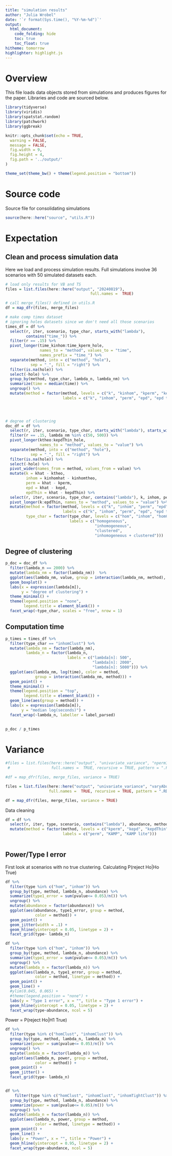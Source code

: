 ```yaml
---
title: "simulation results"
author: "Julia Wrobel"
date: '`r format(Sys.time(), "%Y-%m-%d")`'
output:
  html_document: 
    code_folding: hide
    toc: true
    toc_float: true
hitheme: tomorrow
highlighter: highlight.js
---
```


# Overview

This file loads data objects stored from simulations and produces figures for the paper. Libraries and code are sourced below. 

```r
library(tidyverse)
library(viridis)
library(spatstat.random)
library(patchwork)
library(ggbreak)

knitr::opts_chunk$set(echo = TRUE,
  warning = FALSE,
  message = FALSE,
  fig.width = 9,
  fig.height = 4,
  fig.path = '../output/'
)

theme_set(theme_bw() + theme(legend.position = "bottom"))
```

# Source code

Source file for consolidating simulations

```r
source(here::here("source", "utils.R"))
```


# Expectation

## Clean and process simulation data

Here we load and process simulation results. Full simulations involve 36 scenarios with 50 simulated datasets each.


```r
# load only results for VB and TS
files = list.files(here::here("output", "20240819"), 
									 full.names =  TRUE)

# call merge_files() defined in utils.R
df = map_dfr(files, merge_files)
```



```r
# make comp times dataset
# ignoring holes datasets since we don't need all those scenarios
times_df = df %>%
  select(r, iter, scenario, type_char, starts_with("lambda"),
         contains("time_")) %>%
  filter(r == .15) %>%
  pivot_longer(time_kinhom:time_kperm_hole, 
               names_to = "method", values_to = "time",
               names_prefix = "time_") %>%
  separate(method, into = c("method", "hole"), 
           sep = "_", fill = "right") %>%
  filter(is.na(hole)) %>%
  select(-hole) %>%
  group_by(method, type_char, lambda_n, lambda_nm) %>%
  summarize(time = median(time)) %>%
  ungroup() %>%
  mutate(method = factor(method, levels = c("k", "kinhom", "kperm", "kepd", "kepdThin"),
                         labels = c("k", "inhom", "perm", "epd", "epd thin")))
  



# degree of clustering
doc_df = df %>%
  select(r, iter, scenario, type_char, starts_with("lambda"), starts_with("k")) %>%
  filter(r == .15, lambda_nm %in% c(50, 500)) %>%
  pivot_longer(ktheo:kepdThin_hole, 
               names_to = "method", values_to = "value") %>%
  separate(method, into = c("method", "hole"), 
           sep = "_", fill = "right") %>%
  filter(is.na(hole)) %>%
  select(-hole) %>%
  pivot_wider(names_from = method, values_from = value) %>%
  mutate(k = khat - ktheo,
         inhom = kinhomhat - kinhomtheo,
         perm = khat - kperm,
         epd = khat - kepd,
         epdThin = khat - kepdThin) %>%
  select(r, iter, scenario, type_char, contains("lambda"), k, inhom, perm, epd, epdThin) %>%
  pivot_longer(k:epdThin, names_to = "method", values_to = "value") %>%
  mutate(method = factor(method, levels = c("k", "inhom", "perm", "epd", "epdThin"),
                         labels = c("k", "inhom", "perm", "epd", "epd thin")),
         type_char = factor(type_char, levels = c("hom", "inhom", "homClust", "inhomClust"),
                            labels = c("homogeneous",
                                       "inhomogeneous",
                                       "clustered",
                                       "inhomogeneous + clustered")))
```





## Degree of clustering


```r
p_doc = doc_df %>%
  filter(lambda_n == 2000) %>%
  mutate(lambda_nm = factor(lambda_nm))  %>%
  ggplot(aes(lambda_nm, value, group = interaction(lambda_nm, method), fill = method)) +
  geom_boxplot() +
  labs(x = expression(lambda[m]),
       y = "degree of clustering") +
  theme_minimal() +
  theme(legend.position = "none",
        legend.title = element_blank()) +
  facet_wrap(~type_char, scales = "free", nrow = 1)
```



## Computation time


```r
p_times = times_df %>%
  filter(type_char == "inhomClust") %>%
  mutate(lambda_nm = factor(lambda_nm),
         lambda_n = factor(lambda_n,
                           labels = c("lambda[n]: 500",
                                      "lambda[n]: 2000",
                                      "lambda[n]: 5000"))) %>%
  ggplot(aes(lambda_nm, log(time), color = method, 
             group = interaction(lambda_nm, method))) +
  geom_point() +
  theme_minimal() + 
  theme(legend.position = "top",
        legend.title = element_blank()) +
  geom_line(aes(group = method)) +
  labs(x = expression(lambda[m]),
       y = "median log(seconds)") +
  facet_wrap(~lambda_n, labeller = label_parsed)
  
```




```r
p_doc / p_times
```





# Variance

```r
#files = list.files(here::here("output", "univariate_variance", "nperm1000"),
 #                  full.names =  TRUE, recursive = TRUE, pattern = ".RDA")

#df = map_dfr(files, merge_files, variance = TRUE)
```

```r
files = list.files(here::here("output", "univariate_variance", "varyAbundance"),
                   full.names =  TRUE, recursive = TRUE, pattern = ".RDA")

df = map_dfr(files, merge_files, variance = TRUE)
```



Data cleaning

```r
df = df %>%
  select(r, iter, type, scenario, contains("lambda"), abundance, method, time, pvalue) %>%
  mutate(method = factor(method, levels = c("kperm", "kepd", "kepdThin"),
                         labels = c("perm", "KAMP", "KAMP lite"))) 
  
```





## Power/Type I error

First look at scenarios with no true clustering. Calculating P(reject Ho|Ho True)

```r
df %>%
  filter(type %in% c("hom", "inhom")) %>%
  group_by(type, method, lambda_n, abundance) %>%
  summarize(type1_error = sum(pvalue<= 0.05)/n()) %>%
  ungroup() %>%
  mutate(abundance = factor(abundance)) %>%
  ggplot(aes(abundance, type1_error, group = method,
             color = method)) +
  geom_point() +
  geom_jitter(width = .1) +
  geom_hline(yintercept = 0.05, linetype = 2) +
  facet_grid(type~ lambda_n)

```



```r
df %>%
  filter(type %in% c("hom", "inhom")) %>%
  group_by(type, method, lambda_n, abundance) %>%
  summarize(type1_error = sum(pvalue<= 0.05)/n()) %>%
  ungroup() %>%
  mutate(lambda_n = factor(lambda_n)) %>%
  ggplot(aes(lambda_n, type1_error, group = method,
             color = method, linetype = method)) +
  geom_point() +
  geom_line() +
  #ylim(0.045, 0.065) +
  #theme(legend.position = "none") +
  labs(y = "Type 1 error", x = "", title = "Type 1 error") +
  geom_hline(yintercept = 0.05, linetype = 2) +
  facet_wrap(type~abundance, ncol = 5)

```





Power = P(reject Ho|H1 True)

```r
df %>%
  filter(type %in% c("homClust", "inhomClust")) %>%
  group_by(type, method, lambda_n, lambda_m) %>%
  summarize(power = sum(pvalue<= 0.05)/n()) %>%
  ungroup() %>%
  mutate(lambda_m = factor(lambda_m)) %>%
  ggplot(aes(lambda_m, power, group = method,
             color = method)) +
  geom_point() +
  geom_jitter() +
  facet_grid(type~ lambda_n)


df %>%
    filter(type %in% c("homClust", "inhomClust", "inhomTightClust")) %>%
  group_by(type, method, lambda_n, abundance) %>%
  summarize(power = sum(pvalue<= 0.05)/n()) %>%
  ungroup() %>%
  mutate(lambda_n = factor(lambda_n)) %>%
  ggplot(aes(lambda_n, power, group = method,
             color = method, linetype = method)) +
  geom_point() +
  geom_line() +
  labs(y = "Power", x = "", title = "Power") +
  geom_hline(yintercept = 0.95, linetype = 2) +
  facet_wrap(type~abundance, ncol = 5)
```




